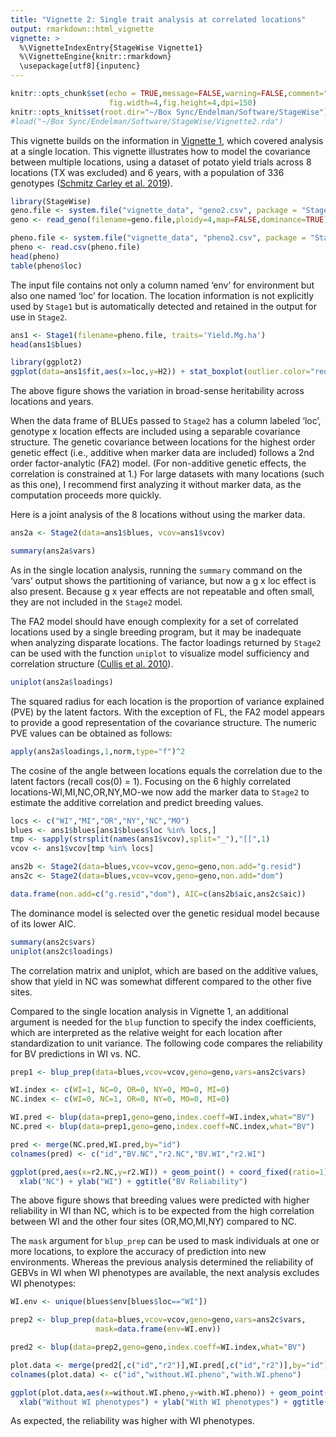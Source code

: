 ```yaml
---
title: "Vignette 2: Single trait analysis at correlated locations"
output: rmarkdown::html_vignette
vignette: >
  %\VignetteIndexEntry{StageWise Vignette1}
  %\VignetteEngine{knitr::rmarkdown}
  \usepackage[utf8]{inputenc}
---
```


```r
knitr::opts_chunk$set(echo = TRUE,message=FALSE,warning=FALSE,comment="##",
                      fig.width=4,fig.height=4,dpi=150)
knitr::opts_knit$set(root.dir="~/Box Sync/Endelman/Software/StageWise")
#load("~/Box Sync/Endelman/Software/StageWise/Vignette2.rda")
```

This vignette builds on the information in [Vignette 1](https://jendelman.github.io/StageWise/Vignette1.html), which covered analysis at a single location. This vignette illustrates how to model the covariance between multiple locations, using a dataset of potato yield trials across 8 locations (TX was excluded) and 6 years, with a population of 336 genotypes ([Schmitz Carley et al. 2019](https://doi.org/10.2135/cropsci2018.05.0314)). 

```r
library(StageWise)
geno.file <- system.file("vignette_data", "geno2.csv", package = "StageWise")
geno <- read_geno(filename=geno.file,ploidy=4,map=FALSE,dominance=TRUE)

pheno.file <- system.file("vignette_data", "pheno2.csv", package = "StageWise")
pheno <- read.csv(pheno.file)
head(pheno)
table(pheno$loc)
``` 

The input file contains not only a column named 'env' for environment but also one named 'loc' for location. The location information is not explicitly used by `Stage1` but is automatically detected and retained in the output for use in `Stage2`.

```r
ans1 <- Stage1(filename=pheno.file, traits='Yield.Mg.ha')
head(ans1$blues)

library(ggplot2)
ggplot(data=ans1$fit,aes(x=loc,y=H2)) + stat_boxplot(outlier.color="red") + xlab("Location") + ylab(expression(paste("Broad-sense ",H^2," (plot basis)")))
```

The above figure shows the variation in broad-sense heritability across locations and years. 

When the data frame of BLUEs passed to `Stage2` has a column labeled 'loc', genotype x location effects are included using a separable covariance structure. The genetic covariance between locations for the highest order genetic effect (i.e., additive when marker data are included) follows a 2nd order factor-analytic (FA2) model. (For non-additive genetic effects, the correlation is constrained at 1.) For large datasets with many locations (such as this one), I recommend first analyzing it without marker data, as the computation proceeds more quickly. 

Here is a joint analysis of the 8 locations without using the marker data.
```r
ans2a <- Stage2(data=ans1$blues, vcov=ans1$vcov)
```
```r
summary(ans2a$vars)
```

As in the single location analysis, running the `summary` command on the 'vars' output shows the partitioning of variance, but now a g x loc effect is also present. Because g x year effects are not repeatable and often small, they are not included in the `Stage2` model. 

The FA2 model should have enough complexity for a set of correlated locations used by a single breeding program, but it may be inadequate when analyzing disparate locations. The factor loadings returned by `Stage2` can be used with the function `uniplot` to visualize model sufficiency and correlation structure ([Cullis et al. 2010](https://doi.org/10.1139/G10-080)).

```r
uniplot(ans2a$loadings)
```

The squared radius for each location is the proportion of variance explained (PVE) by the latent factors. With the exception of FL, the FA2 model appears to provide a good representation of the covariance structure. The numeric PVE values can be obtained as follows:
```r
apply(ans2a$loadings,1,norm,type="f")^2
```

The cosine of the angle between locations equals the correlation due to the latent factors (recall cos(0) = 1). Focusing on the 6 highly correlated locations-WI,MI,NC,OR,NY,MO-we now add the marker data to `Stage2` to estimate the additive correlation and predict breeding values.

```r
locs <- c("WI","MI","OR","NY","NC","MO")
blues <- ans1$blues[ans1$blues$loc %in% locs,]
tmp <- sapply(strsplit(names(ans1$vcov),split="_"),"[[",1)
vcov <- ans1$vcov[tmp %in% locs]
```
```r
ans2b <- Stage2(data=blues,vcov=vcov,geno=geno,non.add="g.resid")
ans2c <- Stage2(data=blues,vcov=vcov,geno=geno,non.add="dom")
```

```r
data.frame(non.add=c("g.resid","dom"), AIC=c(ans2b$aic,ans2c$aic))
```

The dominance model is selected over the genetic residual model because of its lower AIC.

```r
summary(ans2c$vars)
uniplot(ans2c$loadings)
```

The correlation matrix and uniplot, which are based on the additive values, show that yield in NC was somewhat different compared to the other five sites. 

Compared to the single location analysis in Vignette 1, an additional argument is needed for the `blup` function to specify the index coefficients, which are interpreted as the relative weight for each location after standardization to unit variance. The following code compares the reliability for BV predictions in WI vs. NC. 

```r
prep1 <- blup_prep(data=blues,vcov=vcov,geno=geno,vars=ans2c$vars)

WI.index <- c(WI=1, NC=0, OR=0, NY=0, MO=0, MI=0)  
NC.index <- c(WI=0, NC=1, OR=0, NY=0, MO=0, MI=0)  

WI.pred <- blup(data=prep1,geno=geno,index.coeff=WI.index,what="BV")
NC.pred <- blup(data=prep1,geno=geno,index.coeff=NC.index,what="BV")

pred <- merge(NC.pred,WI.pred,by="id")
colnames(pred) <- c("id","BV.NC","r2.NC","BV.WI","r2.WI")

ggplot(pred,aes(x=r2.NC,y=r2.WI)) + geom_point() + coord_fixed(ratio=1) + xlim(0.3,0.8) + ylim(0.3,0.8) + geom_line(data=data.frame(x=c(0.3,0.8),y=c(0.3,0.8)),mapping=aes(x=x,y=y),linetype=2) + theme_bw() + 
  xlab("NC") + ylab("WI") + ggtitle("BV Reliability")
```

The above figure shows that breeding values were predicted with higher reliability in WI than NC, which is to be expected from the high correlation between WI and the other four sites (OR,MO,MI,NY) compared to NC.

The `mask` argument for `blup_prep` can be used to mask individuals at one or more locations, to explore the accuracy of prediction into new environments. Whereas the previous analysis determined the reliability of GEBVs in WI when WI phenotypes are available, the next analysis excludes WI phenotypes: 

```r
WI.env <- unique(blues$env[blues$loc=="WI"])

prep2 <- blup_prep(data=blues,vcov=vcov,geno=geno,vars=ans2c$vars,
                   mask=data.frame(env=WI.env))

pred2 <- blup(data=prep2,geno=geno,index.coeff=WI.index,what="BV")

plot.data <- merge(pred2[,c("id","r2")],WI.pred[,c("id","r2")],by="id")
colnames(plot.data) <- c("id","without.WI.pheno","with.WI.pheno")

ggplot(plot.data,aes(x=without.WI.pheno,y=with.WI.pheno)) + geom_point() + coord_fixed(ratio=1) + xlim(0.3,0.8) + ylim(0.3,0.8) + geom_line(data=data.frame(x=c(0.3,0.8),y=c(0.3,0.8)),mapping=aes(x=x,y=y),linetype=2) + theme_bw() + 
  xlab("Without WI phenotypes") + ylab("With WI phenotypes") + ggtitle("WI BV Reliability")
```

As expected, the reliability was higher with WI phenotypes.


